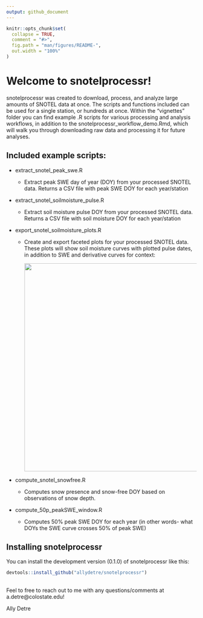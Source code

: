 ```yaml
---
output: github_document
---
```


```r
knitr::opts_chunk$set(
  collapse = TRUE,
  comment = "#>",
  fig.path = "man/figures/README-",
  out.width = "100%"
)
```

# Welcome to snotelprocessr!

snotelprocessr was created to download, process, and analyze large amounts of SNOTEL data at once. The scripts and functions included can be used for a single station, or hundreds at once. Within the "vignettes" folder you can find example .R scripts for various processing and analysis workflows, in addition to the snotelprocessr_workflow_demo.Rmd, which will walk you through downloading raw data and processing it for future analyses.

## Included example scripts:

-   extract_snotel_peak_swe.R

    -   Extract peak SWE day of year (DOY) from your processed SNOTEL data. Returns a CSV file with peak SWE DOY for each year/station

-   extract_snotel_soilmoisture_pulse.R

    -   Extract soil moisture pulse DOY from your processed SNOTEL data. Returns a CSV file with soil moisture DOY for each year/station

-   export_snotel_soilmoisture_plots.R

    -   Create and export faceted plots for your processed SNOTEL data. These plots will show soil moisture curves with plotted pulse dates, in addition to SWE and derivative curves for context:

        ![](images/CO_531.png){width="549"}

-   compute_snotel_snowfree.R

    -   Computes snow presence and snow-free DOY based on observations of snow depth.

-   compute_50p_peakSWE_window.R

    -   Computes 50% peak SWE DOY for each year (in other words- what DOYs the SWE curve crosses 50% of peak SWE)

## Installing snotelprocessr

You can install the development version (0.1.0) of snotelprocessr like this:

``` r
devtools::install_github("allydetre/snotelprocessr")
```

## 

Feel to free to reach out to me with any questions/comments at a.detre\@colostate.edu!

Ally Detre
